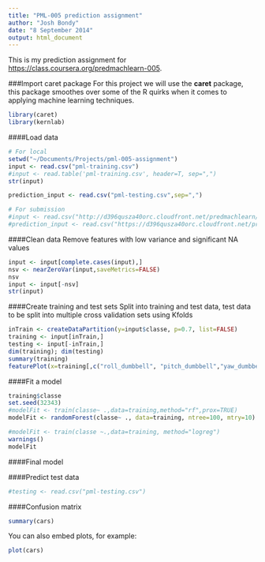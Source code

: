 ```yaml
---
title: "PML-005 prediction assignment"
author: "Josh Bondy"
date: "8 September 2014"
output: html_document
---
```


This is my prediction assignment for <https://class.coursera.org/predmachlearn-005>.

###Import caret package
For this project we will use the **caret** package, this package smoothes over some of the R quirks when it comes to applying machine learning techniques.

```r
library(caret)
library(kernlab)
```

####Load data
```r
# For local
setwd("~/Documents/Projects/pml-005-assignment")
input <- read.csv("pml-training.csv")
#input <- read.table('pml-training.csv', header=T, sep=",") 
str(input)

prediction_input <- read.csv("pml-testing.csv",sep=",")

# For submission
#input <- read.csv("http://d396qusza40orc.cloudfront.net/predmachlearn/pml-training.csv")
#prediction_input <- read.csv("https://d396qusza40orc.cloudfront.net/predmachlearn/pml-testing.csv")
```

####Clean data
Remove features with low variance and significant NA values
```r
input <- input[complete.cases(input),]
nsv <- nearZeroVar(input,saveMetrics=FALSE)
nsv
input <- input[-nsv]
str(input)
```

####Create training and test sets
Split into training and test data, test data to be split into multiple cross validation sets using Kfolds

```r
inTrain <- createDataPartition(y=input$classe, p=0.7, list=FALSE)
training <- input[inTrain,]
testing <- input[-inTrain,]
dim(training); dim(testing)
summary(training)
featurePlot(x=training[,c("roll_dumbbell", "pitch_dumbbell","yaw_dumbbell")],y=training$classe, plot="pair")
```

####Fit a model
```r
training$classe
set.seed(32343)
#modelFit <- train(classe~ .,data=training,method="rf",prox=TRUE)
modelFit <- randomForest(classe~ ., data=training, ntree=100, mtry=10)

#modelFit <- train(classe ~.,data=training, method="logreg")
warnings()
modelFit
```

####Final model

####Predict test data
```r
#testing <- read.csv("pml-testing.csv")
```

####Confusion matrix


```r
summary(cars)
```

You can also embed plots, for example:

```r
plot(cars)
```

